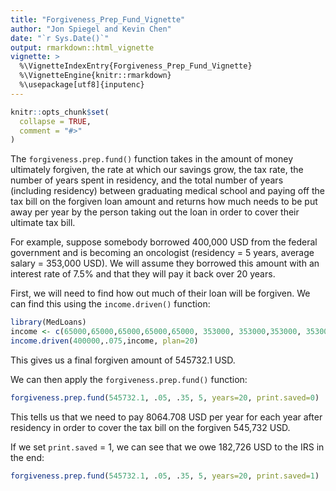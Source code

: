 ```yaml
---
title: "Forgiveness_Prep_Fund_Vignette"
author: "Jon Spiegel and Kevin Chen"
date: "`r Sys.Date()`"
output: rmarkdown::html_vignette
vignette: >
  %\VignetteIndexEntry{Forgiveness_Prep_Fund_Vignette}
  %\VignetteEngine{knitr::rmarkdown}
  %\usepackage[utf8]{inputenc}
---
```


```r
knitr::opts_chunk$set(
  collapse = TRUE,
  comment = "#>"
)
```

The `forgiveness.prep.fund()` function takes in the amount of money ultimately forgiven, the rate at which our savings grow, the tax rate, the number of years spent in residency, and the total number of years (including residency) between graduating medical school and paying off the tax bill on the forgiven loan amount and returns how much needs to be put away per year by the person taking out the loan in order to cover their ultimate tax bill. 
    
For example, suppose somebody borrowed 400,000 USD from the federal government and is becoming an oncologist (residency = 5 years, average salary = 353,000 USD). We will assume they borrowed this amount with an interest rate of 7.5% and that they will pay it back over 20 years.
    
First, we will need to find how out much of their loan will be forgiven. We can find this using the `income.driven()` function:

```r
library(MedLoans)
income <- c(65000,65000,65000,65000,65000, 353000, 353000,353000, 353000,353000, 353000,353000, 353000,353000, 353000,353000, 353000,353000, 353000,353000)
income.driven(400000,.075,income, plan=20)
```

This gives us a final forgiven amount of 545732.1 USD.
    
We can then apply the `forgiveness.prep.fund()` function:
    
```r
forgiveness.prep.fund(545732.1, .05, .35, 5, years=20, print.saved=0)
```

This tells us that we need to pay 8064.708 USD per year for each year after residency in order to cover the tax bill on the forgiven 545,732 USD.
    
If we set `print.saved` = 1, we can see that we owe 182,726 USD to the IRS in the end:

```r
forgiveness.prep.fund(545732.1, .05, .35, 5, years=20, print.saved=1)
```


